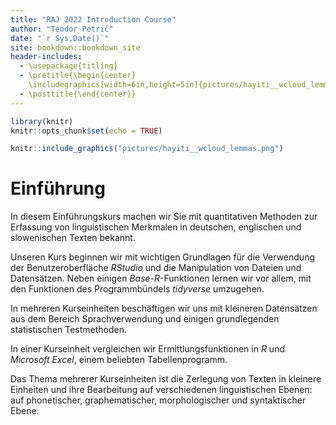 ```yaml
--- 
title: "RAJ 2022 Introduction Course"
author: "Teodor Petrič"
date: "`r Sys.Date()`"
site: bookdown::bookdown_site
header-includes:
  - \usepackage{titling}
  - \pretitle{\begin{center}
    \includegraphics[width=6in,height=5in]{pictures/hayiti__wcloud_lemmas.png}\LARGE\\}
  - \posttitle{\end{center}}
---
```


```r
library(knitr)
knitr::opts_chunk$set(echo = TRUE)
```

```r
knitr::include_graphics("pictures/hayiti__wcloud_lemmas.png")
```

# Einführung

In diesem Einführungskurs machen wir Sie mit quantitativen Methoden zur Erfassung von linguistischen Merkmalen in deutschen, englischen und slowenischen Texten bekannt.

Unseren Kurs beginnen wir mit wichtigen Grundlagen für die Verwendung der Benutzeroberfläche *RStudio* und die Manipulation von Dateien und Datensätzen. Neben einigen *Base-R*-Funktionen lernen wir vor allem, mit den Funktionen des Programmbündels *tidyverse* umzugehen.

In mehreren Kurseinheiten beschäftigen wir uns mit kleineren Datensätzen aus dem Bereich Sprachverwendung und einigen grundlegenden statistischen Testmethoden.

In einer Kurseinheit vergleichen wir Ermittlungsfunktionen in *R* und *Microsoft Excel*, einem beliebten Tabellenprogramm.

Das Thema mehrerer Kurseinheiten ist die Zerlegung von Texten in kleinere Einheiten und ihre Bearbeitung auf verschiedenen linguistischen Ebenen: auf phonetischer, graphematischer, morphologischer und syntaktischer Ebene.

